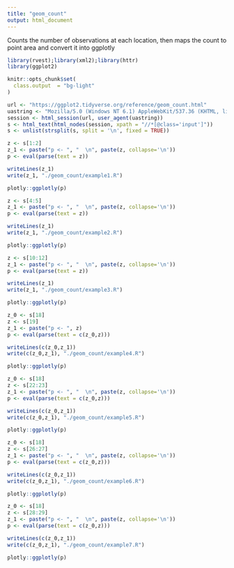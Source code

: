```yaml
---
title: "geom_count"
output: html_document
---
```


Counts the number of observations at each location, then maps the count to point area and convert it into ggplotly

```r
library(rvest);library(xml2);library(httr)
library(ggplot2)

knitr::opts_chunk$set(
  class.output  = "bg-light"
)
```

```r
url <- "https://ggplot2.tidyverse.org/reference/geom_count.html"
uastring <- "Mozilla/5.0 (Windows NT 6.1) AppleWebKit/537.36 (KHTML, like Gecko) Chrome/88.0.4324.190 Safari/537.36"
session <- html_session(url, user_agent(uastring))
s <- html_text(html_nodes(session, xpath = "//*[@class='input']"))
s <- unlist(strsplit(s, split = '\n', fixed = TRUE))
```

```r
z <- s[1:2]
z_1 <- paste("p <- ", "  \n", paste(z, collapse='\n'))
p <- eval(parse(text = z))
```

```r
writeLines(z_1)
write(z_1, "./geom_count/example1.R")
```

```r
plotly::ggplotly(p)
```

```r
z <- s[4:5]
z_1 <- paste("p <- ", "  \n", paste(z, collapse='\n'))
p <- eval(parse(text = z))
```

```r
writeLines(z_1)
write(z_1, "./geom_count/example2.R")
```

```r
plotly::ggplotly(p)
```

```r
z <- s[10:12]
z_1 <- paste("p <- ", "  \n", paste(z, collapse='\n'))
p <- eval(parse(text = z))
```

```r
writeLines(z_1)
write(z_1, "./geom_count/example3.R")
```

```r
plotly::ggplotly(p)
```

```r
z_0 <- s[18]
z <- s[19]
z_1 <- paste("p <- ", z)
p <- eval(parse(text = c(z_0,z)))
```

```r
writeLines(c(z_0,z_1))
write(c(z_0,z_1), "./geom_count/example4.R")
```

```r
plotly::ggplotly(p)
```

```r
z_0 <- s[18]
z <- s[22:23]
z_1 <- paste("p <- ", "  \n", paste(z, collapse='\n'))
p <- eval(parse(text = c(z_0,z)))
```

```r
writeLines(c(z_0,z_1))
write(c(z_0,z_1), "./geom_count/example5.R")
```

```r
plotly::ggplotly(p)
```

```r
z_0 <- s[18]
z <- s[26:27]
z_1 <- paste("p <- ", "  \n", paste(z, collapse='\n'))
p <- eval(parse(text = c(z_0,z)))
```

```r
writeLines(c(z_0,z_1))
write(c(z_0,z_1), "./geom_count/example6.R")
```

```r
plotly::ggplotly(p)
```

```r
z_0 <- s[18]
z <- s[28:29]
z_1 <- paste("p <- ", "  \n", paste(z, collapse='\n'))
p <- eval(parse(text = c(z_0,z)))
```

```r
writeLines(c(z_0,z_1))
write(c(z_0,z_1), "./geom_count/example7.R")
```

```r
plotly::ggplotly(p)
```

